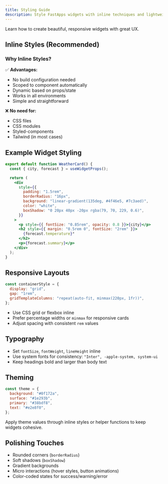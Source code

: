 ```yaml
---
title: Styling Guide
description: Style FastApps widgets with inline techniques and lightweight design patterns.
---
```


Learn how to create beautiful, responsive widgets with great UX.

## Inline Styles (Recommended)

### Why Inline Styles?

✅ **Advantages:**
- No build configuration needed
- Scoped to component automatically
- Dynamic based on props/state
- Works in all environments
- Simple and straightforward

❌ **No need for:**
- CSS files
- CSS modules
- Styled-components
- Tailwind (in most cases)

## Example Widget Styling

```jsx
export default function WeatherCard() {
  const { city, forecast } = useWidgetProps();

  return (
    <div
      style={{
        padding: "1.5rem",
        borderRadius: "16px",
        background: "linear-gradient(135deg, #4f46e5, #7c3aed)",
        color: "white",
        boxShadow: "0 20px 40px -20px rgba(79, 70, 229, 0.6)",
      }}
    >
      <p style={{ fontSize: "0.85rem", opacity: 0.8 }}>{city}</p>
      <h2 style={{ margin: "0.5rem 0", fontSize: "2rem" }}>
        {forecast.temperature}°
      </h2>
      <p>{forecast.summary}</p>
    </div>
  );
}
```

## Responsive Layouts

```jsx
const containerStyle = {
  display: "grid",
  gap: "1rem",
  gridTemplateColumns: "repeat(auto-fit, minmax(220px, 1fr))",
};
```

- Use CSS grid or flexbox inline
- Prefer percentage widths or `minmax` for responsive cards
- Adjust spacing with consistent `rem` values

## Typography

- Set `fontSize`, `fontWeight`, `lineHeight` inline
- Use system fonts for consistency: `"Inter", -apple-system, system-ui`
- Keep headings bold and larger than body text

## Theming

```jsx
const theme = {
  background: "#0f172a",
  surface: "#1e293b",
  primary: "#38bdf8",
  text: "#e2e8f0",
};
```

Apply theme values through inline styles or helper functions to keep widgets cohesive.

## Polishing Touches

- Rounded corners (`borderRadius`)
- Soft shadows (`boxShadow`)
- Gradient backgrounds
- Micro interactions (hover styles, button animations)
- Color-coded states for success/warning/error
